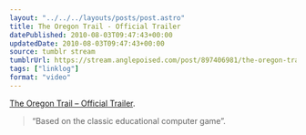 ```yaml
---
layout: "../../../layouts/posts/post.astro"
title: The Oregon Trail - Official Trailer
datePublished: 2010-08-03T09:47:43+00:00
updatedDate: 2010-08-03T09:47:43+00:00
source: tumblr stream
tumblrUrl: https://stream.anglepoised.com/post/897406981/the-oregon-trail-official-trailer-based-on
tags: ["linklog"]
format: "video"
---
```



<YouTube id="https://www.youtube.com/watch?v=CHps2SecuDk" />

[The Oregon Trail &#8211; Official Trailer][1].

> &ldquo;Based on the classic educational computer game&rdquo;.

[1]: https://www.youtube.com/watch?v=CHps2SecuDk
